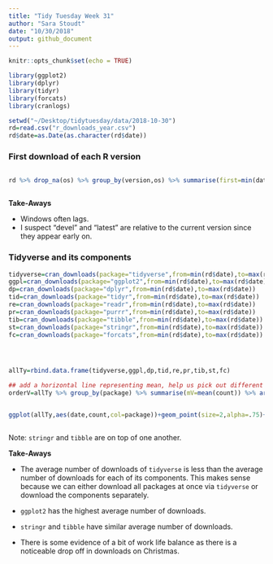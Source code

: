 ```yaml
---
title: "Tidy Tuesday Week 31"
author: "Sara Stoudt"
date: "10/30/2018"
output: github_document
---
```


```r
knitr::opts_chunk$set(echo = TRUE)
```

<style>
  .superbigimage{
      overflow-x:scroll;
      white-space: nowrap;
  }

  .superbigimage img{
     max-width: none;
  }

/* https://stackoverflow.com/questions/52448104/how-to-add-horizontal-scroll-bar-for-a-ggplot-plot-in-rmarkdown-html*/
</style>

```r
library(ggplot2)
library(dplyr)
library(tidyr)
library(forcats)
library(cranlogs)

setwd("~/Desktop/tidytuesday/data/2018-10-30")
rd=read.csv("r_downloads_year.csv")
rd$date=as.Date(as.character(rd$date))
```

### First download of each R version 

<div class="superbigimage">
```r
rd %>% drop_na(os) %>% group_by(version,os) %>% summarise(first=min(date)) %>% ggplot(.,aes(fct_rev(version),as.Date(first),col=os))+ geom_point()+coord_flip()+xlab("date of first download")+ylab("R version")
```
</div>

**Take-Aways**

- Windows often lags.
- I suspect "devel" and "latest" are relative to the current version since they appear early on.


### Tidyverse and its components


```r
tidyverse=cran_downloads(package="tidyverse",from=min(rd$date),to=max(rd$date))
ggpl=cran_downloads(package="ggplot2",from=min(rd$date),to=max(rd$date))
dp=cran_downloads(package="dplyr",from=min(rd$date),to=max(rd$date))
tid=cran_downloads(package="tidyr",from=min(rd$date),to=max(rd$date))
re=cran_downloads(package="readr",from=min(rd$date),to=max(rd$date))
pr=cran_downloads(package="purrr",from=min(rd$date),to=max(rd$date))
tib=cran_downloads(package="tibble",from=min(rd$date),to=max(rd$date))
st=cran_downloads(package="stringr",from=min(rd$date),to=max(rd$date))
fc=cran_downloads(package="forcats",from=min(rd$date),to=max(rd$date))




allTy=rbind.data.frame(tidyverse,ggpl,dp,tid,re,pr,tib,st,fc)

## add a horizontal line representing mean, help us pick out different colors
orderV=allTy %>% group_by(package) %>% summarise(mV=mean(count)) %>% arrange(mV)
```

<div class="superbigimage">
```r
ggplot(allTy,aes(date,count,col=package))+geom_point(size=2,alpha=.75)+geom_hline(data=orderV,aes(yintercept=mV,col=package),lwd=2,lty=c(rep(1,7),2,1))+geom_vline(aes(xintercept=as.Date("2017-12-25")))
```
</div>

Note: `stringr` and `tibble` are on top of one another.

**Take-Aways**

- The average number of downloads of `tidyverse` is less than the average number of downloads for each of its components. This makes sense because we can either download all packages at once via `tidyverse` or download the components separately. 

- `ggplot2` has the highest average number of downloads.

- `stringr` and `tibble` have similar average number of downloads.

- There is some evidence of a bit of work life balance as there is a noticeable drop off in downloads on Christmas.